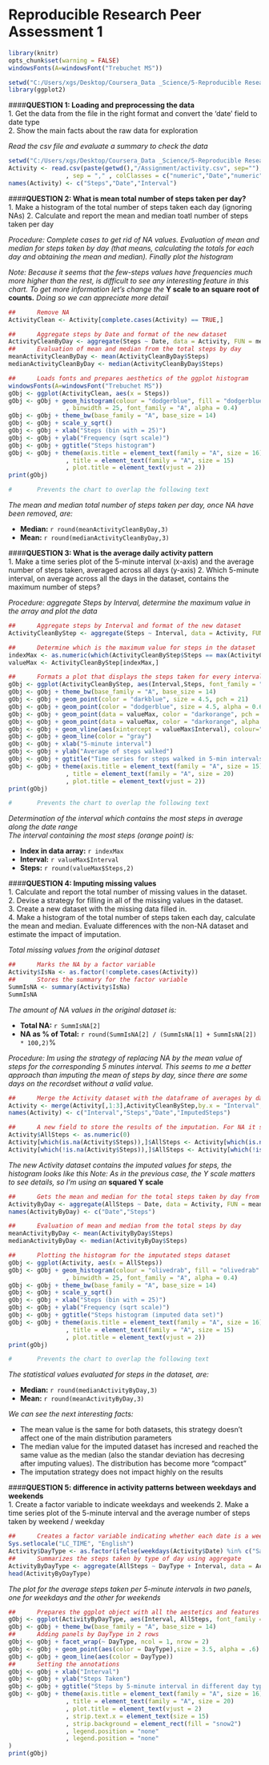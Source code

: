 Reproducible Research Peer Assessment 1
=======================================  

```r
library(knitr)
opts_chunk$set(warning = FALSE)
windowsFonts(A=windowsFont("Trebuchet MS"))
```
```r
setwd("C:/Users/xgs/Desktop/Coursera_Data _Science/5-Reproducible Research/Week 2")
library(ggplot2)
```

####**QUESTION 1: Loading and preprocessing the data**  
1. Get the data from the file in the right format and convert the 'date' field to date type  
2. Show the main facts about the raw data for exploration  

*Read the csv file and evaluate a summary to check the data*
```r
setwd("C:/Users/xgs/Desktop/Coursera_Data _Science/5-Reproducible Research/Week 2")
Activity <- read.csv(paste(getwd(),"/Assignment/activity.csv", sep=""), header = TRUE
                , sep = "," , colClasses = c("numeric","Date","numeric"))
names(Activity) <- c("Steps","Date","Interval")
```

####**QUESTION 2: What is mean total number of steps taken per day?**  
1. Make a histogram of the total number of steps taken each day (ignoring NAs)
2. Calculate and report the mean and median toatl number of steps taken per day  

*Procedure: Complete cases to get rid of NA values. Evaluation of mean and median for steps taken by day (that means, calculating the totals for each day and obtaining the mean and median). Finally plot the histogram*  

*Note: Because it seems that the few-steps values have frequencies much more higher than the rest, is difficult to see any interesting feature in this chart. To get more information let's change the* **Y scale to an square root of counts.** *Doing so we can appreciate more detail*

```r
##      Remove NA
ActivityClean <- Activity[complete.cases(Activity) == TRUE,]

##      Aggregate steps by Date and format of the new dataset
ActivityCleanByDay <- aggregate(Steps ~ Date, data = Activity, FUN = mean)
##      Evaluation of mean and median from the total steps by day
meanActivityCleanByDay <- mean(ActivityCleanByDay$Steps)
medianActivityCleanByDay <- median(ActivityCleanByDay$Steps)

##      Loads fonts and prepares aesthetics of the ggplot histogram
windowsFonts(A=windowsFont("Trebuchet MS"))
gObj <- ggplot(ActivityClean, aes(x = Steps))
gObj <- gObj + geom_histogram(colour = "dodgerblue", fill = "dodgerblue"
                , binwidth = 25, font_family = "A", alpha = 0.4)
gObj <- gObj + theme_bw(base_family = "A", base_size = 14)
gObj <- gObj + scale_y_sqrt()
gObj <- gObj + xlab("Steps (bin with = 25)")
gObj <- gObj + ylab("Frequency (sqrt scale)")
gObj <- gObj + ggtitle("Steps histogram")
gObj <- gObj + theme(axis.title = element_text(family = "A", size = 16)
                , title = element_text(family = "A", size = 15)
                , plot.title = element_text(vjust = 2))
print(gObj)

```

```r
#       Prevents the chart to overlap the following text 
```` 

*The mean and median total number of steps taken per day, once NA have been removed, are:*

* **Median:** `r round(meanActivityCleanByDay,3)`
* **Mean:** `r round(medianActivityCleanByDay,3)`

####**QUESTION 3: What is the average daily activity pattern**  
1. Make a time series plot of the 5-minute interval (x-axis) and the average number of steps taken, averaged across all days (y-axis)
2. Which 5-minute interval, on average across all the days in the dataset, contains the maximum number of steps?  

*Procedure: aggregate Steps by Interval, determine the maximum value in the array and plot the data*

```r
##      Aggregate steps by Interval and format of the new dataset
ActivityCleanByStep <- aggregate(Steps ~ Interval, data = Activity, FUN = mean)

##      Determine which is the maximum value for steps in the dataset
indexMax <- as.numeric(which(ActivityCleanByStep$Steps == max(ActivityCleanByStep$Steps)))
valueMax <- ActivityCleanByStep[indexMax,]

##      Formats a plot that displays the steps taken for every interval and marks the maximum value
gObj <- ggplot(ActivityCleanByStep, aes(Interval,Steps, font_family = "A"))
gObj <- gObj + theme_bw(base_family = "A", base_size = 14)
gObj <- gObj + geom_point(color = "darkblue", size = 4.5, pch = 21)
gObj <- gObj + geom_point(color = "dodgerblue", size = 4.5, alpha = 0.6)
gObj <- gObj + geom_point(data = valueMax, color = "darkorange", pch = 21, size = 4.5)
gObj <- gObj + geom_point(data = valueMax, color = "darkorange", alpha = 0.75, size = 4.5)
gObj <- gObj + geom_vline(aes(xintercept = valueMax$Interval), colour="orange")
gObj <- gObj + geom_line(color = "gray")
gObj <- gObj + xlab("5-minute interval")
gObj <- gObj + ylab("Average of steps walked")
gObj <- gObj + ggtitle("Time series for steps walked in 5-min intervals")
gObj <- gObj + theme(axis.title = element_text(family = "A", size = 15)
                , title = element_text(family = "A", size = 20)
                , plot.title = element_text(vjust = 2))
print(gObj)

```

```r
#       Prevents the chart to overlap the following text 
```` 

*Determination of the interval which contains the most steps in average along the date range*  
*The interval containing the most steps (orange point) is:*

* **Index in data array:** `r indexMax`
* **Interval:** `r valueMax$Interval`
* **Steps:** `r round(valueMax$Steps,2)`

####**QUESTION 4: Imputing missing values**  
1. Calculate and report the total number of missing values in the dataset.  
2. Devise a strategy for filling in all of the missing values in the dataset.  
3. Create a new dataset with the missing data filled in.  
4. Make a histogram of the total number of steps taken each day, calculate the mean and median. Evaluate differences with the non-NA dataset and estimate the impact of imputation.  

*Total missing values from the original dataset*
```r
##      Marks the NA by a factor variable
Activity$IsNa <- as.factor(!complete.cases(Activity))
##      Stores the summary for the factor variable
SummIsNA <- summary(Activity$IsNa)
SummIsNA
```
*The amount of NA values in the original dataset is:*

* **Total NA:** `r SummIsNA[2]`
* **NA as % of Total:** `r round(SummIsNA[2] / (SummIsNA[1] + SummIsNA[2]) * 100,2)`%  

*Procedure: Im using the strategy of replacing NA by the mean value of steps for the corresponding 5 minutes interval. This seems to me a better approach than imputing the mean of steps by day, since there are some days on the recordset without a valid value.*

```r
##      Merge the Activity dataset with the dataframe of averages by day using the Interval field.
Activity <- merge(Activity[,1:3],ActivityCleanByStep,by.x = "Interval",by.y = "Interval")
names(Activity) <- c("Interval","Steps","Date","ImputedSteps")

##      A new field to store the results of the imputation. For NA it sets the ImputedSteps (coming from the averages), for non-NA, the original steps value is set
Activity$AllSteps <- as.numeric(0)
Activity[which(is.na(Activity$Steps)),]$AllSteps <- Activity[which(is.na(Activity$Steps)),]$ImputedSteps
Activity[which(!is.na(Activity$Steps)),]$AllSteps <- Activity[which(!is.na(Activity$Steps)),]$Steps
```
*The new Activity dataset contains the imputed values for steps, the histogram looks like this*
*Note: As in the previous case, the Y scale matters to see details, so I'm using an* **squared Y scale**

```r
##      Gets the mean and median for the total steps taken by day from the imputed values
ActivityByDay <- aggregate(AllSteps ~ Date, data = Activity, FUN = mean)
names(ActivityByDay) <- c("Date","Steps")

##      Evaluation of mean and median from the total steps by day
meanActivityByDay <- mean(ActivityByDay$Steps)
medianActivityByDay <- median(ActivityByDay$Steps)

##      Plotting the histogram for the imputated steps dataset
gObj <- ggplot(Activity, aes(x = AllSteps))
gObj <- gObj + geom_histogram(colour = "olivedrab", fill = "olivedrab"
                , binwidth = 25, font_family = "A", alpha = 0.4)
gObj <- gObj + theme_bw(base_family = "A", base_size = 14)
gObj <- gObj + scale_y_sqrt()
gObj <- gObj + xlab("Steps (bin with = 25)")
gObj <- gObj + ylab("Frequency (sqrt scale)")
gObj <- gObj + ggtitle("Steps histogram (imputed data set)")
gObj <- gObj + theme(axis.title = element_text(family = "A", size = 16)
                , title = element_text(family = "A", size = 15)
                , plot.title = element_text(vjust = 2))
print(gObj)
```
```r
#       Prevents the chart to overlap the following text 
``` 
  
*The statistical values evaluated for steps in the dataset, are:*

* **Median:** `r round(medianActivityByDay,3)`
* **Mean:** `r round(meanActivityByDay,3)`

*We can see the next interesting facts:*

* The mean value is the same for both datasets, this strategy doesn't affect one of the main distribution parameters
* The median value for the imputed dataset has incresed and reached the same value as the median (also the standar deviation has decresing after imputing values). The distribution has become more "compact"
* The imputation strategy does not impact highly on the results

####**QUESTION 5: difference in activity patterns between weekdays and weekends**  
1. Create a factor variable to indicate weekdays and weekends
2. Make a time series plot of the 5-minute interval and the average number of steps taken by weekend / weekday

```r
##      Creates a factor variable indicating whether each date is a weekday or weekend
Sys.setlocale("LC_TIME", "English")
Activity$DayType <- as.factor(ifelse(weekdays(Activity$Date) %in% c("Saturday","Sunday"), "Weekend","Weekday"))
##      Summarizes the steps taken by type of day using aggregate
ActivityByDayType <- aggregate(AllSteps ~ DayType + Interval, data = Activity, FUN = mean)
head(ActivityByDayType)

``` 

*The plot for the average steps taken per 5-minute intervals in two panels, one for weekdays and the other for weekends*

```r
##      Prepares the ggplot object with all the aestetics and features
gObj <- ggplot(ActivityByDayType, aes(Interval, AllSteps, font_family = "A"))
gObj <- gObj + theme_bw(base_family = "A", base_size = 14)
##      Adding panels by DayType in 2 rows
gObj <- gObj + facet_wrap(~ DayType, ncol = 1, nrow = 2)
gObj <- gObj + geom_point(aes(color = DayType),size = 3.5, alpha = .6)
gObj <- gObj + geom_line(aes(color = DayType))
##      Setting the annotations
gObj <- gObj + xlab("Interval")
gObj <- gObj + ylab("Steps Taken")
gObj <- gObj + ggtitle("Steps by 5-minute interval in different day types")
gObj <- gObj + theme(axis.title = element_text(family = "A", size = 16)
                , title = element_text(family = "A", size = 20)
                , plot.title = element_text(vjust = 2)
                , strip.text.x = element_text(size = 15)
                , strip.background = element_rect(fill = "snow2")
                , legend.position = "none"
                , legend.position = "none"
)
print(gObj)
```

